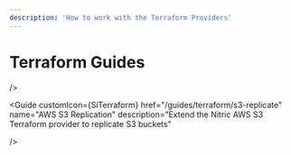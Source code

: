 ```yaml
---
description: 'How to work with the Terraform Providers'
---
```



# Terraform Guides

<GuidesGrid title="Recommended Terraform Guides">
    <Guide
    customIcon={SiTerraform}
    href="/guides/terraform/s3-encryption"
    name="AWS S3 Server-side Encryption"
    description="Extend the Nitric AWS S3 Terraform provider to add server-side encryption"

/>

  <Guide
    customIcon={SiTerraform}
    href="/guides/terraform/s3-replicate"
    name="AWS S3 Replication"
    description="Extend the Nitric AWS S3 Terraform provider to replicate S3 buckets"

/>

  <Guide
    customIcon={SiTerraform}
    href="/guides/terraform/api-gateway-throttle"
    name="AWS API Gateway Throttle"
    description="Extend the Nitric AWS Terraform provider to set API Gateway throttling limits"
/>
</GuidesGrid>
